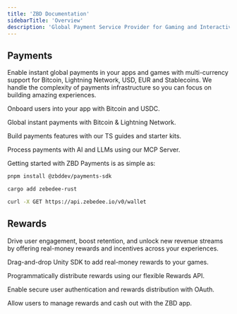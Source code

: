 ```yaml
---
title: 'ZBD Documentation'
sidebarTitle: 'Overview'
description: 'Global Payment Service Provider for Gaming and Interactive Entertainment'
---
```



## Payments

Enable instant global payments in your apps and games with multi-currency support for Bitcoin, Lightning Network, USD, EUR and Stablecoins. We handle the complexity of payments infrastructure so you can focus on building amazing experiences.

<CardGroup cols={2}>
  <Card title="ZBD Onramp" horizontal icon='circle-dollar-to-slot' href="/payments/onramp">
    <p>
      Onboard users into your app with Bitcoin and USDC.
    </p>
  </Card>
  <Card title="Payments API" horizontal icon='code' href="/payments/api">
    <p>
      Global instant payments with Bitcoin & Lightning Network.
    </p>
  </Card>
  <Card title="TypeScript SDK" horizontal icon='layer-group' href="/payments/sdk/typescript">
    <p>
      Build payments features with our TS guides and starter kits.
    </p>
  </Card>
  <Card title="MCP Server" horizontal icon='robot' href="/payments/mcp">
    <p>
      Process payments with AI and LLMs using our MCP Server.
    </p>
  </Card>
</CardGroup>

Getting started with ZBD Payments is as simple as:

<CodeGroup>

```bash TypeScript / Node.js
pnpm install @zbddev/payments-sdk
```

```bash Rust
cargo add zebedee-rust
```

```bash HTTP
curl -X GET https://api.zebedee.io/v0/wallet
```

</CodeGroup>

## Rewards

Drive user engagement, boost retention, and unlock new revenue streams by offering real-money rewards and incentives across your experiences.
<CardGroup cols={2}>
  <Card title="ZBD Rewards SDK" horizontal icon='layer-group' href="/rewards/sdk">
    <p>
      Drag-and-drop Unity SDK to add real-money rewards to your games.
    </p>
  </Card>
  <Card title="Rewards API" horizontal icon='terminal' href="/rewards/api">
    <p>
      Programmatically distribute rewards using our flexible Rewards API.
    </p>
  </Card>
  <Card title="Login with ZBD" horizontal icon='shield-check' href="/rewards/oauth2">
    <p>
      Enable secure user authentication and rewards distribution with OAuth.
    </p>
  </Card>
  <Card title="ZBD App" horizontal icon='apple' href="/rewards/app">
    <p>
      Allow users to manage rewards and cash out with the ZBD app.
    </p>
  </Card>
</CardGroup>

<Footer />
